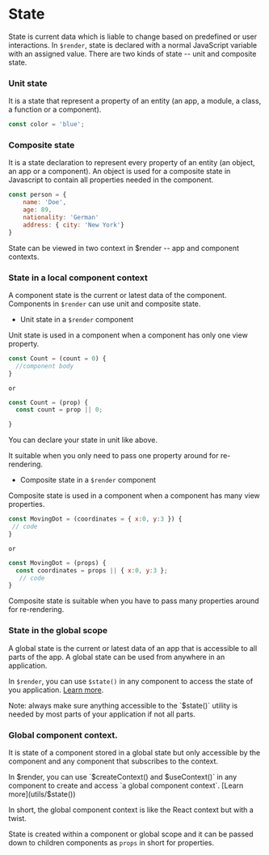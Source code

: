 # State

State is current data which is liable to change based on predefined or user interactions. In `$render`, state is declared with a normal JavaScript variable with an assigned value. There are two kinds of state -- unit and composite state.

### Unit state

It is a state that represent a property of an entity (an app, a module, a  class, a function or a component).

```js
const color = 'blue';
```

### Composite state

It is a state declaration to represent every property of an entity (an object, an app or a component). An object is used for a composite state in Javascript to contain all properties needed in the component.

```js
const person = {
    name: 'Doe',
    age: 89,
    nationality: 'German'
    address: { city: 'New York'}
}
```

State can be viewed in two context in $render -- app and component contexts.

### State in a local component context

A component state is the current or latest data of the component. Components in `$render` can use unit and composite state.

* Unit state in a `$render` component

Unit state is used in a component when a component has only one view property.

```js copy {1}
const Count = (count = 0) {
  //component body 
}
```

`or`

```js copy {1}
const Count = (prop) {
  const count = prop || 0;

}
```

You can declare your state in unit like above.

It suitable when you only need to pass one property around for re-rendering.

* Composite state in a `$render` component

Composite state is used in a component when a component has many view properties.

```js {1}
const MovingDot = (coordinates = { x:0, y:3 }) {
 // code
}
```

`or`

```js {2}
const MovingDot = (props) {
  const coordinates = props || { x:0, y:3 };
   // code
}
```

Composite state is suitable when you have to pass many properties around for re-rendering.

### State in the global scope

A global state is the current or latest data of an app that is accessible to all parts of the app. A global state can be used from anywhere in an application. 

In `$render`, you can use `$state()` in any component to access the state of you application. [Learn more](utils/$state()).


<Callout type="info" emoji="ℹ️">
  Note: always make sure anything accessible to the `$state()` utility is needed by most parts of your application if not all parts.
</Callout>

### Global component context.

It is state of a component stored in a global state but only accessible by the component and any component that subscribes to the context. 

In $render, you can use `$createContext() and $useContext()` in any component to create and access `a global component context`. [Learn more](utils/$state()) 

In short, the global component context is like the React context but with a twist.

State is created within a component or global scope and it can be passed down to children components as `props` in short for properties.